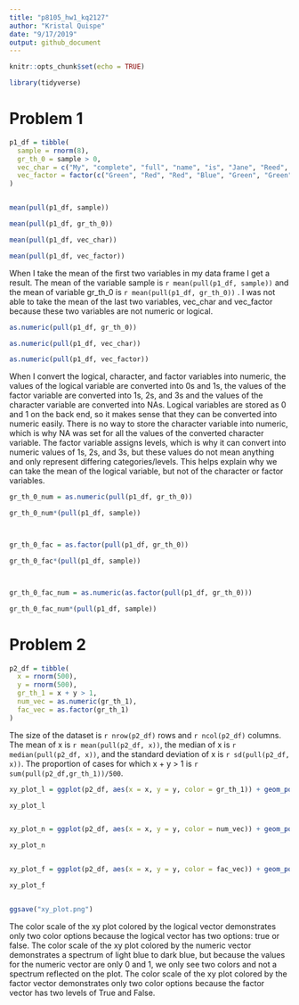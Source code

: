 ```yaml
---
title: "p8105_hw1_kq2127"
author: "Kristal Quispe"
date: "9/17/2019"
output: github_document
---
```


```r
knitr::opts_chunk$set(echo = TRUE)

library(tidyverse)
```

# Problem 1
```r
p1_df = tibble(
  sample = rnorm(8),
  gr_th_0 = sample > 0, 
  vec_char = c("My", "complete", "full", "name", "is", "Jane", "Reed", "Doe"),
  vec_factor = factor(c("Green", "Red", "Red", "Blue", "Green", "Green", "Blue", "Blue"))
)


mean(pull(p1_df, sample))

mean(pull(p1_df, gr_th_0))

mean(pull(p1_df, vec_char))

mean(pull(p1_df, vec_factor))
```

When I take the mean of the first two variables in my data frame I get a result. The mean of the variable sample is `r mean(pull(p1_df, sample))` and the mean of variable gr_th_0 is `r mean(pull(p1_df, gr_th_0))` . I was not able to take the mean of the last two variables, vec_char and vec_factor because these two variables are not numeric or logical. 

```r
as.numeric(pull(p1_df, gr_th_0))

as.numeric(pull(p1_df, vec_char))

as.numeric(pull(p1_df, vec_factor))

```
When I convert the logical, character, and factor variables into numeric, the values of the logical variable are converted into 0s and 1s, the values of the factor variable are converted into 1s, 2s, and 3s and the values of the character variable are converted into NAs. Logical variables are stored as 0 and 1 on the back end, so it makes sense that they can be converted into numeric easily. There is no way to store the character variable into numeric, which is why NA was set for all the values of the converted character variable. The factor variable assigns levels, which is why it can convert into numeric values of 1s, 2s, and 3s, but these values do not mean anything and only represent differing categories/levels. This helps explain why we can take the mean of the logical variable, but not of the character or factor variables. 

```r
gr_th_0_num = as.numeric(pull(p1_df, gr_th_0))

gr_th_0_num*(pull(p1_df, sample))



gr_th_0_fac = as.factor(pull(p1_df, gr_th_0))

gr_th_0_fac*(pull(p1_df, sample))



gr_th_0_fac_num = as.numeric(as.factor(pull(p1_df, gr_th_0)))

gr_th_0_fac_num*(pull(p1_df, sample))
```

# Problem 2

```r
p2_df = tibble(
  x = rnorm(500),
  y = rnorm(500),
  gr_th_1 = x + y > 1,
  num_vec = as.numeric(gr_th_1), 
  fac_vec = as.factor(gr_th_1)
)

```
The size of the dataset is `r nrow(p2_df)` rows and `r ncol(p2_df)` columns. The mean of x is `r mean(pull(p2_df, x))`, the median of x is `r median(pull(p2_df, x))`, and the standard deviation of x is `r sd(pull(p2_df, x))`. The proportion of cases for which x + y > 1 is `r sum(pull(p2_df,gr_th_1))/500`.


```r
xy_plot_l = ggplot(p2_df, aes(x = x, y = y, color = gr_th_1)) + geom_point()

xy_plot_l


xy_plot_n = ggplot(p2_df, aes(x = x, y = y, color = num_vec)) + geom_point()

xy_plot_n


xy_plot_f = ggplot(p2_df, aes(x = x, y = y, color = fac_vec)) + geom_point()

xy_plot_f


ggsave("xy_plot.png")

```
The color scale of the xy plot colored by the logical vector demonstrates only two color options because the logical vector has two options: true or false. The color scale of the xy plot colored by the numeric vector demonstrates a spectrum of light blue to dark blue, but because the values for the numeric vector are only 0 and 1, we only see two colors and not a spectrum reflected on the plot. The color scale of the xy plot colored by the factor vector demonstrates only two color options because the factor vector has two levels of True and False.   